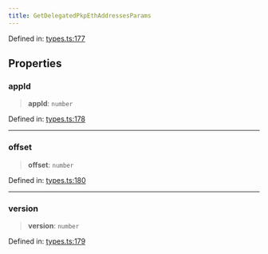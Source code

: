 ```yaml
---
title: GetDelegatedPkpEthAddressesParams
---
```


Defined in: [types.ts:177](https://github.com/LIT-Protocol/Vincent/blob/24971b3553e0b3a0f81730455f8a1892791091ad/packages/libs/contracts-sdk/src/types.ts#L177)

## Properties

### appId

> **appId**: `number`

Defined in: [types.ts:178](https://github.com/LIT-Protocol/Vincent/blob/24971b3553e0b3a0f81730455f8a1892791091ad/packages/libs/contracts-sdk/src/types.ts#L178)

***

### offset

> **offset**: `number`

Defined in: [types.ts:180](https://github.com/LIT-Protocol/Vincent/blob/24971b3553e0b3a0f81730455f8a1892791091ad/packages/libs/contracts-sdk/src/types.ts#L180)

***

### version

> **version**: `number`

Defined in: [types.ts:179](https://github.com/LIT-Protocol/Vincent/blob/24971b3553e0b3a0f81730455f8a1892791091ad/packages/libs/contracts-sdk/src/types.ts#L179)
